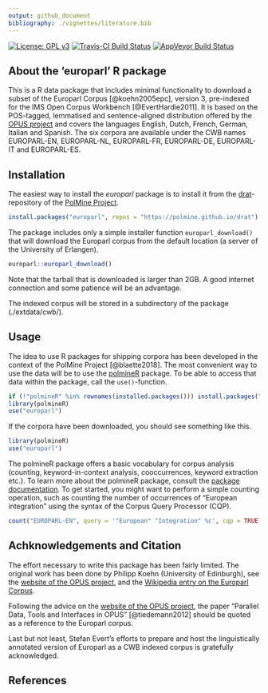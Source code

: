 ```yaml
---
output: github_document
bibliography: ./vignettes/literature.bib
---
```


<!-- README.md is generated from README.Rmd. Please edit that file -->


[![License: GPL v3](https://img.shields.io/badge/License-GPLv3-blue.svg)](https://www.gnu.org/licenses/gpl-3.0)
[![Travis-CI Build Status](https://api.travis-ci.org/PolMine/europarl.svg?branch=master)](https://travis-ci.org/PolMine/europarl)
[![AppVeyor Build Status](https://ci.appveyor.com/api/projects/status/github/PolMine/europarl?branch=master&svg=true)](https://ci.appveyor.com/project/PolMine/europarl)


## About the 'europarl' R package

This is a R data package that includes minimal functionality to download a
subset of the Europarl Corpus [@koehn2005epc], version 3, pre-indexed for the IMS Open Corpus
Workbench [@EvertHardie2011]. It is based on the POS-tagged, lemmatised and sentence-aligned
distribution offered by the [OPUS project](http://urd.let.rug.nl/tiedeman/OPUS/Europarl3.php) 
and covers the languages
English, Dutch, French, German, Italian and Spanish. The six corpora are
available under the CWB names EUROPARL-EN, EUROPARL-NL, EUROPARL-FR,
EUROPARL-DE, EUROPARL-IT and EUROPARL-ES.


## Installation

The easiest way to install the *europarl* package is to install it from the
[drat](https://cran.r-project.org/web/packages/drat/vignettes/DratFAQ.html)-repository
of the [PolMine Project](http://www.polmine.de).

```r
install.packages("europarl", repos = "https://polmine.github.io/drat")
```

The package  includes only a simple installer function `europarl_download()`
that will download the Europarl corpus from the default location (a server of the
University of Erlangen).

```r
europarl::europarl_download()
```

Note that the tarball that is downloaded is larger than 2GB. A good internet
connection and some patience will be an advantage. 

The indexed corpus will be stored in a subdirectory of the package (./extdata/cwb/).


## Usage

The idea to use R packages for shipping corpora has been developed in the context
of the PolMine Project [@blaette2018]. The most convenient way to use the data
will be to use the [polmineR](https://CRAN.R-project.org/package=polmineR) package.
To be able to access that data within the package, call the `use()`-function.

```r
if (!"polmineR" %in% rownames(installed.packages())) install.packages("polmineR")
library(polmineR)
use("europarl")
```

If the corpora have been downloaded, you should see something like this.

```r
library(polmineR)
use("europarl")
```

The polmineR package offers a basic vocabulary for corpus analysis (counting,
keyword-in-context analysis, cooccurrences, keyword extraction etc.). To learn
more about the polmineR package, consult the [package documentation](http://polmine.github.io/polmineR/). To get started, you might
want to perform a simple counting operation, such as counting the number of
occurrences of "European integration" using the syntax of the Corpus Query
Processor (CQP).

```r
count("EUROPARL-EN", query = '"European" "Integration" %c', cqp = TRUE)
```

## Achknowledgements and Citation

The effort necessary to write this package has been fairly limited. The original work
has been done by Philipp Koehn (University of Edinburgh), see the [website of the OPUS project](http://opus.nlpl.eu/Europarl3.php), and the [Wikipedia entry on the Europarl Corpus](https://en.wikipedia.org/wiki/Europarl_Corpus).

Following the advice on the [website of the OPUS project](http://opus.nlpl.eu/Europarl3.php),
the paper "Parallel Data, Tools and Interfaces in OPUS" [@tiedemann2012] should be quoted 
as a reference to the Europarl corpus.

Last but not least, Stefan Evert's efforts to prepare and host the linguistically annotated
version of Europarl as a CWB indexed corpus is gratefully acknowledged.


## References

